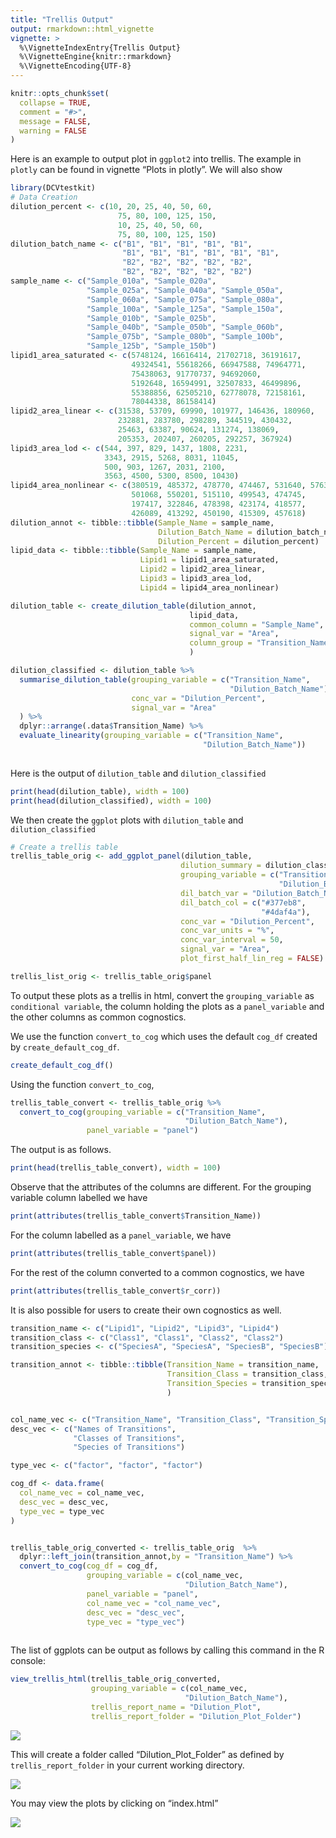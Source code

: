 ```yaml
---
title: "Trellis Output"
output: rmarkdown::html_vignette
vignette: >
  %\VignetteIndexEntry{Trellis Output}
  %\VignetteEngine{knitr::rmarkdown}
  %\VignetteEncoding{UTF-8}
---
```


```r
knitr::opts_chunk$set(
  collapse = TRUE,
  comment = "#>",
  message = FALSE, 
  warning = FALSE
)
```

Here is an example to output plot in `ggplot2` into trellis. The example in `plotly` can be found
in vignette "Plots in plotly". We will also show 

```r
library(DCVtestkit)
# Data Creation
dilution_percent <- c(10, 20, 25, 40, 50, 60,
                        75, 80, 100, 125, 150,
                        10, 25, 40, 50, 60,
                        75, 80, 100, 125, 150)
dilution_batch_name <- c("B1", "B1", "B1", "B1", "B1",
                         "B1", "B1", "B1", "B1", "B1", "B1",
                         "B2", "B2", "B2", "B2", "B2",
                         "B2", "B2", "B2", "B2", "B2")
sample_name <- c("Sample_010a", "Sample_020a",
                 "Sample_025a", "Sample_040a", "Sample_050a",
                 "Sample_060a", "Sample_075a", "Sample_080a",
                 "Sample_100a", "Sample_125a", "Sample_150a",
                 "Sample_010b", "Sample_025b",
                 "Sample_040b", "Sample_050b", "Sample_060b",
                 "Sample_075b", "Sample_080b", "Sample_100b",
                 "Sample_125b", "Sample_150b")
lipid1_area_saturated <- c(5748124, 16616414, 21702718, 36191617,
                           49324541, 55618266, 66947588, 74964771,
                           75438063, 91770737, 94692060,
                           5192648, 16594991, 32507833, 46499896,
                           55388856, 62505210, 62778078, 72158161,
                           78044338, 86158414)
lipid2_area_linear <- c(31538, 53709, 69990, 101977, 146436, 180960,
                        232881, 283780, 298289, 344519, 430432,
                        25463, 63387, 90624, 131274, 138069,
                        205353, 202407, 260205, 292257, 367924)
lipid3_area_lod <- c(544, 397, 829, 1437, 1808, 2231,
                     3343, 2915, 5268, 8031, 11045,
                     500, 903, 1267, 2031, 2100,
                     3563, 4500, 5300, 8500, 10430)
lipid4_area_nonlinear <- c(380519, 485372, 478770, 474467, 531640, 576301,
                           501068, 550201, 515110, 499543, 474745,
                           197417, 322846, 478398, 423174, 418577,
                           426089, 413292, 450190, 415309, 457618)
dilution_annot <- tibble::tibble(Sample_Name = sample_name,
                                 Dilution_Batch_Name = dilution_batch_name,
                                 Dilution_Percent = dilution_percent)
lipid_data <- tibble::tibble(Sample_Name = sample_name,
                             Lipid1 = lipid1_area_saturated,
                             Lipid2 = lipid2_area_linear,
                             Lipid3 = lipid3_area_lod,
                             Lipid4 = lipid4_area_nonlinear)

dilution_table <- create_dilution_table(dilution_annot,
                                        lipid_data,
                                        common_column = "Sample_Name",
                                        signal_var = "Area",
                                        column_group = "Transition_Name"
                                        )

dilution_classified <- dilution_table %>%
  summarise_dilution_table(grouping_variable = c("Transition_Name",
                                                 "Dilution_Batch_Name"), 
                           conc_var = "Dilution_Percent",
                           signal_var = "Area"
  ) %>%
  dplyr::arrange(.data$Transition_Name) %>%
  evaluate_linearity(grouping_variable = c("Transition_Name",
                                           "Dilution_Batch_Name"))
  
```

Here is the output of `dilution_table` and `dilution_classified` 

```r
print(head(dilution_table), width = 100)
print(head(dilution_classified), width = 100)
```

We then create the `ggplot` plots with `dilution_table` and `dilution_classified`

```r
# Create a trellis table
trellis_table_orig <- add_ggplot_panel(dilution_table,
                                      dilution_summary = dilution_classified,
                                      grouping_variable = c("Transition_Name",
                                                            "Dilution_Batch_Name"),
                                      dil_batch_var = "Dilution_Batch_Name",
                                      dil_batch_col = c("#377eb8",
                                                        "#4daf4a"),
                                      conc_var = "Dilution_Percent",
                                      conc_var_units = "%",
                                      conc_var_interval = 50,
                                      signal_var = "Area",
                                      plot_first_half_lin_reg = FALSE)

trellis_list_orig <- trellis_table_orig$panel
```

To output these plots as a trellis in html, convert the `grouping_variable` as `conditional variable`, the column
holding the plots as a `panel_variable` and the other columns as common cognostics.

We use the function `convert_to_cog` which uses the default `cog_df` 
created by `create_default_cog_df`.

```r
create_default_cog_df()
```

Using the function `convert_to_cog`,

```r
trellis_table_convert <- trellis_table_orig %>%
  convert_to_cog(grouping_variable = c("Transition_Name",
                                       "Dilution_Batch_Name"),
                 panel_variable = "panel")

```

The output is as follows.

```r
print(head(trellis_table_convert), width = 100)
```

Observe that the attributes of the columns are different.
For the grouping variable column labelled we have

```r
print(attributes(trellis_table_convert$Transition_Name))
```

For the column labelled as a `panel_variable`, we have

```r
print(attributes(trellis_table_convert$panel))
```

For the rest of the column converted to a common cognostics, we have

```r
print(attributes(trellis_table_convert$r_corr))
```

It is also possible for users to create their own cognostics as well.

```r
transition_name <- c("Lipid1", "Lipid2", "Lipid3", "Lipid4")
transition_class <- c("Class1", "Class1", "Class2", "Class2")
transition_species <- c("SpeciesA", "SpeciesA", "SpeciesB", "SpeciesB")

transition_annot <- tibble::tibble(Transition_Name = transition_name,
                                   Transition_Class = transition_class,
                                   Transition_Species = transition_species
                                   )


col_name_vec <- c("Transition_Name", "Transition_Class", "Transition_Species")
desc_vec <- c("Names of Transitions",
              "Classes of Transitions",
              "Species of Transitions")

type_vec <- c("factor", "factor", "factor")

cog_df <- data.frame(
  col_name_vec = col_name_vec,
  desc_vec = desc_vec,
  type_vec = type_vec
)


trellis_table_orig_converted <- trellis_table_orig  %>%
  dplyr::left_join(transition_annot,by = "Transition_Name") %>%
  convert_to_cog(cog_df = cog_df,
                 grouping_variable = c(col_name_vec,
                                       "Dilution_Batch_Name"),
                 panel_variable = "panel",
                 col_name_vec = "col_name_vec",
                 desc_vec = "desc_vec",
                 type_vec = "type_vec")
  


```

The list of ggplots can be output as follows by calling this command
in the R console:

```r
view_trellis_html(trellis_table_orig_converted,
                  grouping_variable = c(col_name_vec,
                                       "Dilution_Batch_Name"),
                  trellis_report_name = "Dilution_Plot",
                  trellis_report_folder = "Dilution_Plot_Folder")

```

![](vignettes-RstudioCommand.png)

This will create a folder called “Dilution_Plot_Folder” as defined by `trellis_report_folder` in your current working directory.

![](vignettes-OutputFolder.png)

You may view the plots by clicking on "index.html"

![](vignettes-htmlggplot.png)
